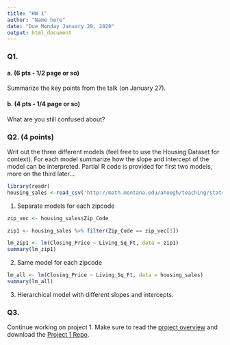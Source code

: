 ```yaml
---
title: "HW 1"
author: "Name here"
date: "Due Monday January 20, 2020"
output: html_document
---
```


### Q1.  

#### a. (6 pts - 1/2 page or so)
Summarize the key points from the talk (on January 27).

#### b. (4 pts - 1/4 page or so)
What are you still confused about?

### Q2. (4 points)

Writ out the three different models (feel free to use the Housing Dataset for context). For each model summarize how the slope and intercept of the model can be interpreted. Partial R code is provided for first two models, more on the third later...

```r
library(readr)
housing_sales <-read_csv('http://math.montana.edu/ahoegh/teaching/stat408/datasets/HousingSales.csv')
```

1. Separate models for each zipcode

```r
zip_vec <- housing_sales$Zip_Code

zip1 <- housing_sales %>% filter(Zip_Code == zip_vec[1])

lm_zip1 <- lm(Closing_Price ~ Living_Sq_Ft, data = zip1)
summary(lm_zip1)
```


2. Same model for each zipcode

```r
lm_all <- lm(Closing_Price ~ Living_Sq_Ft, data = housing_sales)
summary(lm_all)
```


3. Hierarchical model with different slopes and intercepts.

### Q3.
Continue working on project 1. Make sure to read the [project overview](https://stat506.github.io/Project1/) and download the [Project 1 Repo](https://classroom.github.com/a/_nJaCFrq).